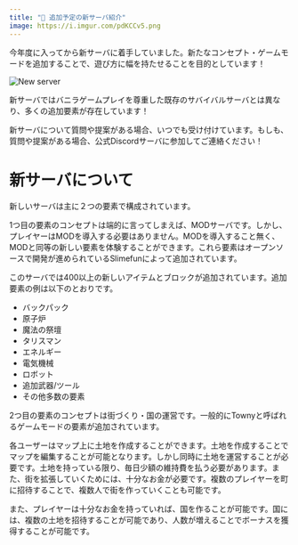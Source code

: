 ```yaml
---
title: "🚧 追加予定の新サーバ紹介"
image: https://i.imgur.com/pdKCCv5.png
---
```


今年度に入ってから新サーバに着手していました。新たなコンセプト・ゲームモードを追加することで、遊び方に幅を持たせることを目的としています！

<!-- truncate -->

![New server](https://i.imgur.com/pdKCCv5.png)

新サーバではバニラゲームプレイを尊重した既存のサバイバルサーバとは異なり、多くの追加要素が存在しています！

新サーバについて質問や提案がある場合、いつでも受け付けています。もしも、質問や提案がある場合、公式Discordサーバに参加してご連絡ください！

# 新サーバについて

新しいサーバは主に２つの要素で構成されています。

1つ目の要素のコンセプトは端的に言ってしまえば、MODサーバです。しかし、プレイヤーはMODを導入する必要はありません。MODを導入すること無く、MODと同等の新しい要素を体験することができます。これら要素はオープンソースで開発が進められているSlimefunによって追加されています。



このサーバでは400以上の新しいアイテムとブロックが追加されています。追加要素の例は以下のとおりです。

* バックパック
* 原子炉
* 魔法の祭壇
* タリスマン
* エネルギー
* 電気機械
* ロボット
* 追加武器/ツール
* その他多数の要素

2つ目の要素のコンセプトは街づくり・国の運営です。一般的にTownyと呼ばれるゲームモードの要素が追加されています。

各ユーザーはマップ上に土地を作成することができます。土地を作成することでマップを編集することが可能となります。しかし同時に土地を運営することが必要です。土地を持っている限り、毎日少額の維持費を払う必要があります。また、街を拡張していくためには、十分なお金が必要です。複数のプレイヤーを町に招待することで、複数人で街を作っていくことも可能です。

また、プレイヤーは十分なお金を持っていれば、国を作ることが可能です。国には、複数の土地を招待することが可能であり、人数が増えることでボーナスを獲得することが可能です。
